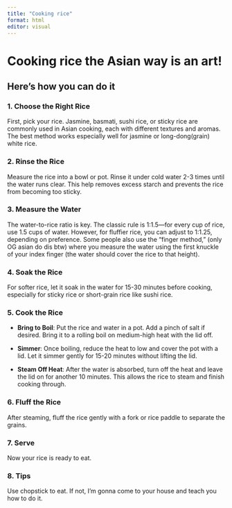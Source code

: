 ```yaml
---
title: "Cooking rice"
format: html
editor: visual
---
```


# Cooking rice the Asian way is an art! 

## Here's how you can do it

### **1. Choose the Right Rice**

First, pick your rice. Jasmine, basmati, sushi rice, or sticky rice are commonly used in Asian cooking, each with different textures and aromas. The best method works especially well for jasmine or long-dong(grain) white rice.

### **2. Rinse the Rice**

Measure the rice into a bowl or pot. Rinse it under cold water 2-3 times until the water runs clear. This help removes excess starch and prevents the rice from becoming too sticky.

### **3. Measure the Water**

The water-to-rice ratio is key. The classic rule is 1:1.5—for every cup of rice, use 1.5 cups of water. However, for fluffier rice, you can adjust to 1:1.25, depending on preference. Some people also use the "finger method," (only OG asian do dis btw) where you measure the water using the first knuckle of your index finger (the water should cover the rice to that height).

### **4. Soak the Rice**

For softer rice, let it soak in the water for 15-30 minutes before cooking, especially for sticky rice or short-grain rice like sushi rice.

### **5. Cook the Rice** 

-   **Bring to Boil**: Put the rice and water in a pot. Add a pinch of salt if desired. Bring it to a rolling boil on medium-high heat with the lid off.

-   **Simmer**: Once boiling, reduce the heat to low and cover the pot with a lid. Let it simmer gently for 15-20 minutes without lifting the lid.

-   **Steam Off Heat**: After the water is absorbed, turn off the heat and leave the lid on for another 10 minutes. This allows the rice to steam and finish cooking through.

### **6. Fluff the Rice**

After steaming, fluff the rice gently with a fork or rice paddle to separate the grains.

### **7. Serve**

Now your rice is ready to eat.

### **8. Tips**

Use chopstick to eat. If not, I'm gonna come to your house and teach you how to do it.
